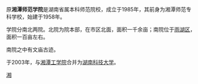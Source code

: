 {{unreferenced|time=2018-11-03T10:38:00+00:00}}
原'''湘潭师范学院'''是湖南省属本科师范院校，成立于1985年，其前身为湘潭师范专科学校，始建于1958年。  

学院分南北两院。北院为院本部，在市区北面，面积一千余亩；南院位于[[雨湖区|雨湖区]]，面积一百亩左右。

南院之中有文庙古迹。

于2003年，与[[湘潭工学院|湘潭工学院]]合并为[[湖南科技大学|湖南科技大学]]。

[[Category:湖南科技大学|湘]]